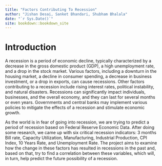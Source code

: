 ```yaml
--- 
title: "Factors Contributing To Recession"
author: "Jishan Desai, Sanket Bhandari, Shubham Bhalala"
date: "`r Sys.Date()`"
site: bookdown::bookdown_site
---
```


# Introduction

A recession is a period of economic decline, typically characterized by a decrease in the gross domestic product (GDP), a high unemployment rate, and a drop in the stock market. Various factors, including a downturn in the housing market, a decline in consumer spending, a decrease in business investment, or a drop in exports, can cause recessions. Other factors contributing to a recession include rising interest rates, political instability, and natural disasters. Recessions can significantly impact individuals, businesses, and the overall economy, and they can last for several months or even years. Governments and central banks may implement various policies to mitigate the effects of a recession and stimulate economic growth.

As the world is in fear of going into recession, we are trying to predict a period of recession based on Federal Reserve Economic Data. After doing some research, we came up with six critical recession indicators: 3 months Bill rate, Capacity Utilization, Manufacturing, Industrial Production, CPI Index, 10 Years Rate, and Unemployment Rate. The project aims to examine how the change in these factors has resulted in recessions in the past and, based on that, try to find a correlation between these variables, which will, in turn, help predict the future possibility of a recession.